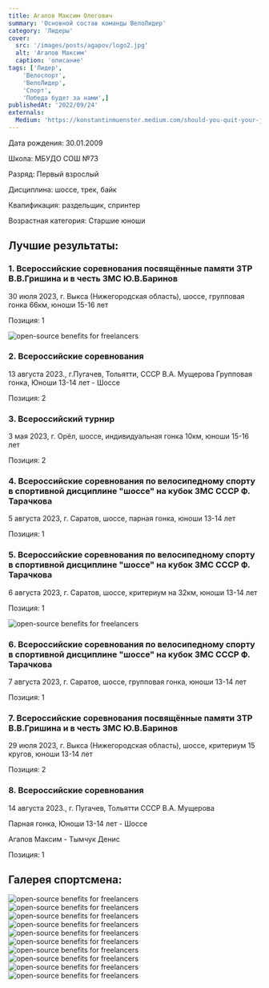 ```yaml
---
title: Агапов Максим Олегович
summary: 'Основной состав команды ВелоЛидер'
category: 'Лидеры'
cover:
  src: '/images/posts/agapov/logo2.jpg'
  alt: 'Агапов Максим'
  caption: 'описание'
tags: ['Лидер',
    'Велоспорт',
    'ВелоЛидер',
    'Спорт',
    'Победа будет за нами',]
publishedAt: '2022/09/24'
externals:
  Medium: 'https://konstantinmuenster.medium.com/should-you-quit-your-job-for-your-side-project-ed77985431c'
---
```

<Callout>
  Дата рождения: 30.01.2009

  Школа: МБУДО СОШ №73

  Разряд: Первый взрослый

  Дисциплина: шоссе, трек, байк

  Квалификация: раздельщик, спринтер 

  Возрастная категория: Старшие юноши
</Callout>

## Лучшие результаты:

### 1. Всероссийские соревнования посвящённые памяти ЗТР В.В.Гришина и в честь ЗМС Ю.В.Баринов
30 июля 2023, г. Выкса (Нижегородская область), шоссе, групповая гонка 66км, юноши 15-16 лет

Позиция: 1

<Image
  src="/images/posts/agapov/viksa.jpg"
  alt="open-source benefits for freelancers"
/>

### 2. Всероссийские соревнования 

13 августа 2023., г.Пугачев, Тольятти, СССР В.А. Мущерова 
Групповая гонка, Юноши 13-14 лет - Шоссе 

Позиция: 2

### 3. Всероссийский турнир
3 мая 2023, г. Орёл, шоссе, индивидуальная гонка 10км,
юноши 15-16 лет

Позиция: 2

### 4. Всероссийские соревнования по велосипедному спорту в спортивной дисциплине "шоссе" на кубок ЗМС СССР Ф. Тарачкова
5 августа 2023, г. Саратов, шоссе, парная гонка, юноши 13-14 лет

Позиция: 1

### 5. Всероссийские соревнования по велосипедному спорту в спортивной дисциплине "шоссе" на кубок ЗМС СССР Ф. Тарачкова
6 августа 2023, г. Саратов, шоссе, критериум на 32км, юноши 13-14 лет

Позиция: 1

<Image
  src="/images/posts/agapov/saratov.jpg"
  alt="open-source benefits for freelancers"
/>

### 6. Всероссийские соревнования по велосипедному спорту в спортивной дисциплине "шоссе" на кубок ЗМС СССР Ф. Тарачкова
7 августа 2023, г. Саратов, шоссе, групповая гонка, юноши 13-14 лет

Позиция: 1

### 7. Всероссийские соревнования посвящённые памяти ЗТР В.В.Гришина и в честь ЗМС Ю.В.Баринов
29 июля 2023, г. Выкса (Нижегородская область), шоссе, критериум 15 кругов, юноши 13-14 лет

Позиция: 2

### 8. Всероссийские соревнования 
14 августа 2023., г. Пугачев, Тольятти 
СССР В.А. Мущерова 

Парная гонка, Юноши 13-14 лет - Шоссе 

Агапов Максим - Тымчук Денис 

Позиция: 1







## Галерея спортсмена:
<Image
  src="/images/posts/agapov/06.jpg"
  alt="open-source benefits for freelancers"
/>
<Image
  src="/images/posts/agapov/01.jpg"
  alt="open-source benefits for freelancers"
/>
<Image
  src="/images/posts/agapov/02.jpg"
  alt="open-source benefits for freelancers"
/>
<Image
  src="/images/posts/agapov/03.jpg"
  alt="open-source benefits for freelancers"
/>
<Image
  src="/images/posts/agapov/04.jpg"
  alt="open-source benefits for freelancers"
/>
<Image
  src="/images/posts/agapov/05.jpg"
  alt="open-source benefits for freelancers"
/>
<Image
  src="/images/posts/agapov/07.jpg"
  alt="open-source benefits for freelancers"
/>
<Image
  src="/images/posts/agapov/08.jpg"
  alt="open-source benefits for freelancers"
/>
<Image
  src="/images/posts/agapov/09.jpg"
  alt="open-source benefits for freelancers"
/>
<Image
  src="/images/posts/agapov/10.jpg"
  alt="open-source benefits for freelancers"
/>
